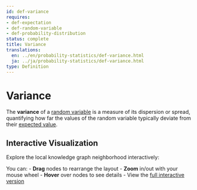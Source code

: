 ```yaml
---
id: def-variance
requires:
- def-expectation
- def-random-variable
- def-probability-distribution
status: complete
title: Variance
translations:
  en: ../en/probability-statistics/def-variance.html
  ja: ../ja/probability-statistics/def-variance.html
type: Definition
---
```


# Variance {#def-variance}

The **variance** of a [random variable](def-random-variable.qmd) is a measure of its dispersion or spread, quantifying how far the values of the random variable typically deviate from their [expected value](def-expectation.qmd).

## Interactive Visualization

Explore the local knowledge graph neighborhood interactively:

::: {.graph-viz data-id="def-variance" data-width="700" data-height="500"}
:::

You can:
- **Drag** nodes to rearrange the layout
- **Zoom** in/out with your mouse wheel
- **Hover** over nodes to see details
- View the [full interactive version](../../output/interactive/en/def-variance.html){target="_blank"}
